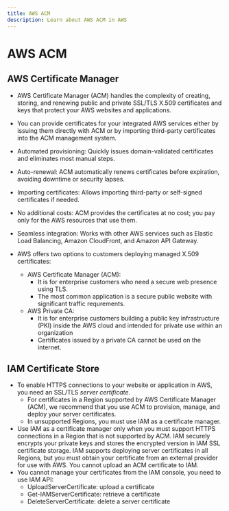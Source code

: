 ```yaml
---
title: AWS ACM
description: Learn about AWS ACM in AWS
---
```


# AWS ACM

## AWS Certificate Manager

- AWS Certificate Manager (ACM) handles the complexity of creating, storing, and renewing public and private SSL/TLS X.509 certificates and keys that protect your AWS websites and applications.
- You can provide certificates for your integrated AWS services either by issuing them directly with ACM or by importing third-party certificates into the ACM management system. 

- Automated provisioning: Quickly issues domain-validated certificates and eliminates most manual steps.
- Auto-renewal: ACM automatically renews certificates before expiration, avoiding downtime or security lapses.
- Importing certificates: Allows importing third-party or self-signed certificates if needed.
- No additional costs: ACM provides the certificates at no cost; you pay only for the AWS resources that use them.
- Seamless integration: Works with other AWS services such as Elastic Load Balancing, Amazon CloudFront, and Amazon API Gateway.

- AWS offers two options to customers deploying managed X.509 certificates:
    - AWS Certificate Manager (ACM): 
        - It is for enterprise customers who need a secure web presence using TLS.
        - The most common application is a secure public website with significant traffic requrements.
    - AWS Private CA: 
        - It is for enterprise customers building a public key infrastructure (PKI) inside the AWS cloud and intended for private use within an organization
        - Certificates issued by a private CA cannot be used on the internet.

## IAM Certificate Store

- To enable HTTPS connections to your website or application in AWS, you need an SSL/TLS _server certificate_. 
    - For certificates in a Region supported by AWS Certificate Manager (ACM), we recommend that you use ACM to provision, manage, and deploy your server certificates.
    - In unsupported Regions, you must use IAM as a certificate manager.
- Use IAM as a certificate manager only when you must support HTTPS connections in a Region that is not supported by ACM. IAM securely encrypts your private keys and stores the encrypted version in IAM SSL certificate storage. IAM supports deploying server certificates in all Regions, but you must obtain your certificate from an external provider for use with AWS. You cannot upload an ACM certificate to IAM. 
- You cannot manage your certificates from the IAM console, you need to use IAM API:
    - UploadServerCertificate: upload a certificate
    - Get-IAMServerCertificate: retrieve a certificate
    - DeleteServerCertificate: delete a server certificate
